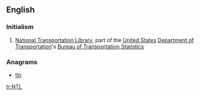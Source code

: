 ==English==

===Initialism===
{{head|en|initialism}}

# {{context|transport|lang=en}} [[National Transportation Library]], part of the [[United States]] [[Department of Transportation]]'s [[Bureau of Transportation Statistics]]

===Anagrams===
* [[tln#English|tln]]

[[tr:NTL]]